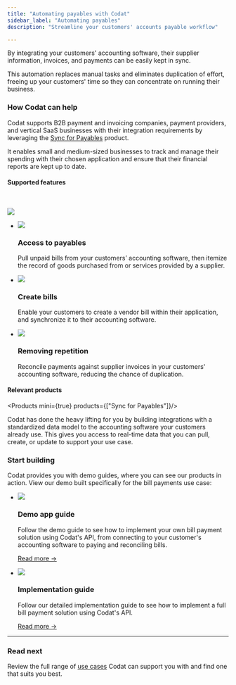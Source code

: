---
title: "Automating payables with Codat"
sidebar_label: "Automating payables"
description: "Streamline your customers' accounts payable workflow"

---


By integrating your customers' accounting software, their supplier information, invoices, and payments can be easily kept in sync. 

This automation replaces manual tasks and eliminates duplication of effort, freeing up your customers' time so they can concentrate on running their business.

### How Codat can help

Codat supports B2B payment and invoicing companies, payment providers, and vertical SaaS businesses with their integration requirements by leveraging the [Sync for Payables](/payables/overview) product. 

It enables small and medium-sized businesses to track and manage their spending with their chosen application and ensure that their financial reports are kept up to date.

#### Supported features

<br />

![](/img/use-cases/summary-pages/d0c6b0b7-automating-payables.png)

<ul className="card-container col-3">
  <li className="card">
    <div className="header">
      <img src="/img/wp-icons/Coins.png" className="mini-icon" />
      <h3>Access to payables</h3>
    </div>
    <p>
      Pull unpaid bills from your customers’ accounting software, then itemize the record of goods purchased from or services provided by a supplier.
    </p>
  </li>

  <li className="card">
    <div className="header">
      <img src="/img/wp-icons/Files.png" className="mini-icon" />
      <h3>Create bills</h3>
    </div>
    <p>
      Enable your customers to create a vendor bill within their application, and synchronize it to their accounting software.
    </p>
  </li>

  <li className="card">
    <div className="header">
      <img src="/img/wp-icons/Graph-1.png" className="mini-icon" />
      <h3>Removing repetition</h3>
    </div>
    <p>
      Reconcile payments against supplier invoices in your customers' accounting software, reducing the chance of duplication.
    </p>
  </li>


</ul>



#### Relevant products

<Products mini={true} products={["Sync for Payables"]}/>
<br/>

Codat has done the heavy lifting for you by building integrations with a standardized data model to the accounting software your customers already use. This gives you access to real-time data that you can pull, create, or update to support your use case.

### Start building

Codat provides you with demo guides, where you can see our products in action. View our demo built specifically for the bill payments use case:

<ul className="card-container">
  <li className="card">
    <div className="header">
      <img
        src="/img/wp-icons/Binoculars.png"
        className="mini-icon"
      />
      <h3>Demo app guide</h3>
    </div>
    <p>
      Follow the demo guide to see how to implement your own bill payment solution using Codat's API, from connecting to your customer's accounting software to paying and reconciling bills.
    </p>
    <p>
      <a href="/payables/guides/bill-pay/introduction">Read more →</a>
    </p>
  </li>
  <li className="card">
    <div className="header">
      <img
        src="/img/wp-icons/Financial-Services.png"
        className="mini-icon"
      />
      <h3>Implementation guide</h3>
    </div>
    <p>
      Follow our detailed implementation guide to see how to implement a full bill payment solution using Codat's API.
    </p>
    <p>
      <a href="/usecases/bill-pay/overview">Read more →</a>
    </p>
  </li>
</ul>

---

### Read next

Review the full range of [use cases](/usecases/overview) Codat can support you with and find one that suits you best.
